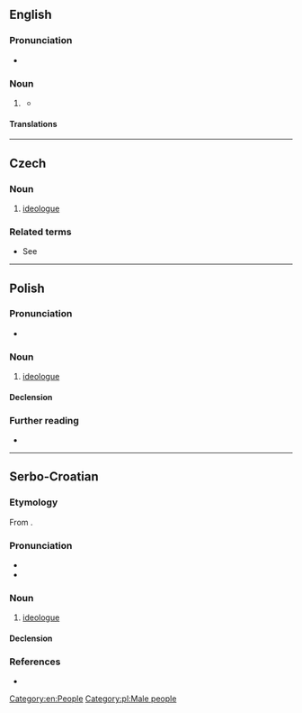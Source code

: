 {{also|ideologue}}

==English==

===Pronunciation===
* {{a|US}} {{IPA|/ˈaɪ.di.əl.ɑɡ/|/ˈɪ.di.əl.ɑɡ/|lang=en}}

===Noun===
{{en-noun}}

# {{lb|en|rare}} {{alternative spelling of|ideologue|lang=en}}
#* {{quote-book
|lang=en
|year=2007
|year_published=
|edition=
|editor=Congress
|author=
|title=Congressional Record, V. 149, Pt. 13, July 8, 2003 to July 16, 2003
|chapter=
|url=http://books.google.com/books?id=JJC7zJ5o8ioC&pg=PA17238&dq=%22ideolog%22&hl=en&sa=X&ei=o7WIT_6fIZTrtgfY_6C4CQ&redir_esc=y#v=onepage&q=%22ideolog%22&f=false
|genre=
|publisher=Government Printing Office
|isbn=
|page=17238
|passage=That is the core of his beliefs in terms of takings. So he is an '''ideolog'''. He does not have the temperament for the bench.
}}

====Translations====
{{trans-see|ideologue}}

[[Category:en:People]]

----

==Czech==

===Noun===
{{cs-noun|g=m}}

# [[ideologue]]

===Related terms===
* See {{l|cs|idea}}

----

==Polish==

===Pronunciation===
* {{pl-IPA}}

===Noun===
{{pl-noun|m-pr}}

# [[ideologue]]

====Declension====
{{pl-decl-noun-m-pr}}

===Further reading===
* {{R:PWN}}

[[Category:pl:Male people]]

----

==Serbo-Croatian==

===Etymology===
From {{m|sh|ideològija}}.

===Pronunciation===
* {{IPA|/ideǒloɡ/|lang=sh}}
* {{hyphenation|i|de|o|log|lang=sh}}

===Noun===
{{sh-noun|g=m|head=ideòlog}}

# [[ideologue]]

====Declension====
{{sh-decl-noun
|ideòlog|ideòlozi
|ideologa|ideologa
|ideologu|ideolozima
|ideologa|ideologe
|ideolože|ideolozi
|ideologu|ideolozima
|ideologom|ideolozima
}}

===References===
* {{R:sh:HJP|fVtiWhg%3D}}